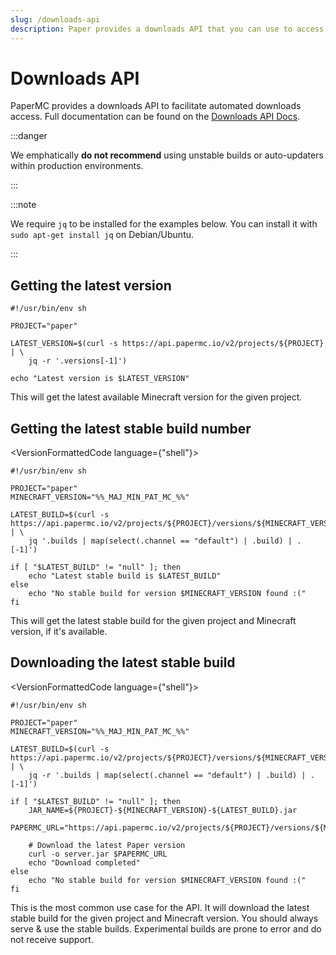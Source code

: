 ```yaml
---
slug: /downloads-api
description: Paper provides a downloads API that you can use to access builds.
---
```


# Downloads API

PaperMC provides a downloads API to facilitate automated downloads access. Full documentation can be
found on the [Downloads API Docs](https://api.papermc.io/docs).

:::danger

We emphatically **do not recommend** using unstable builds or auto-updaters within production environments.

:::

:::note

We require `jq` to be installed for the examples below. You can install it with `sudo apt-get install jq` on Debian/Ubuntu.

:::

## Getting the latest version

```shell
#!/usr/bin/env sh

PROJECT="paper"

LATEST_VERSION=$(curl -s https://api.papermc.io/v2/projects/${PROJECT} | \
    jq -r '.versions[-1]')

echo "Latest version is $LATEST_VERSION"
```

This will get the latest available Minecraft version for the given project.

## Getting the latest stable build number

<VersionFormattedCode language={"shell"}>
```
#!/usr/bin/env sh

PROJECT="paper"
MINECRAFT_VERSION="%%_MAJ_MIN_PAT_MC_%%"

LATEST_BUILD=$(curl -s https://api.papermc.io/v2/projects/${PROJECT}/versions/${MINECRAFT_VERSION}/builds | \
    jq '.builds | map(select(.channel == "default") | .build) | .[-1]')

if [ "$LATEST_BUILD" != "null" ]; then
    echo "Latest stable build is $LATEST_BUILD"
else
    echo "No stable build for version $MINECRAFT_VERSION found :("
fi
```
</VersionFormattedCode>

This will get the latest stable build for the given project and Minecraft version, if it's available.

## Downloading the latest stable build

<VersionFormattedCode language={"shell"}>
```
#!/usr/bin/env sh

PROJECT="paper"
MINECRAFT_VERSION="%%_MAJ_MIN_PAT_MC_%%"

LATEST_BUILD=$(curl -s https://api.papermc.io/v2/projects/${PROJECT}/versions/${MINECRAFT_VERSION}/builds | \
    jq -r '.builds | map(select(.channel == "default") | .build) | .[-1]')

if [ "$LATEST_BUILD" != "null" ]; then
    JAR_NAME=${PROJECT}-${MINECRAFT_VERSION}-${LATEST_BUILD}.jar
    PAPERMC_URL="https://api.papermc.io/v2/projects/${PROJECT}/versions/${MINECRAFT_VERSION}/builds/${LATEST_BUILD}/downloads/${JAR_NAME}"

    # Download the latest Paper version
    curl -o server.jar $PAPERMC_URL
    echo "Download completed"
else
    echo "No stable build for version $MINECRAFT_VERSION found :("
fi
```
</VersionFormattedCode>

This is the most common use case for the API. It will download the latest stable build for the given project and
Minecraft version. You should always serve & use the stable builds. Experimental builds are prone to error and
do not receive support.
